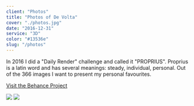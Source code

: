 ```yaml
---
client: "Photos"
title: "Photos of De Volta"
cover: "./photos.jpg"
date: "2016-12-31"
service: "3D"
color: "#13536e"
slug: "/photos"
---
```


In 2016 I did a "Daily Render" challenge and called it "PROPRIUS".
Proprius is a latin word and has several meanings: steady, individual, personal.
Out of the 366 images I want to present my personal favourites.

[Visit the Behance Project](https://www.behance.net/gallery/61747105/Best-of-PROPRIUS-2016)

![](./devolta-roques1.jpg)
![](./devolta-roques1.jpg)
